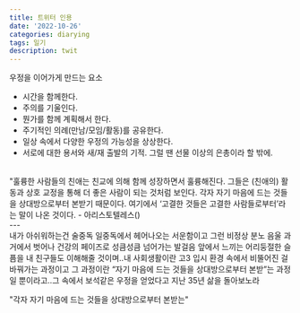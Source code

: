 ```yaml
---
title: 트위터 인용
date: '2022-10-26'
categories: diarying
tags: 일기
description: twit 
---
```

<HeadingNavigator />

우정을 이어가게 만드는 요소  
- 시간을 함께한다.
- 주의를 기울인다.
- 뭔가를 함께 계획해서 한다.
- 주기적인 의례(만남/모임/활동)를 공유한다.
- 일상 속에서 다양한 우정의 가능성을 상상한다.
- 서로에 대한 용서와 새/재 출발의 기적. 그럴 땐 선물 이상의 은총이라 할 밖에.
<br/>
"훌륭한 사람들의 친애는 친교에 의해 함께 성장하면서 훌륭해진다. 그들은 (친애의) 활동과 상호 교정을 통해 더 좋은 사람이 되는 것처럼 보인다. 각자 자기 마음에 드는 것들을 상대방으로부터 본받기 때문이다. 여기에서 ‘고결한 것들은 고결한 사람들로부터’라는 말이 나온 것이다. - 아리스토텔레스(<Lnk text='링크' href='https://twitter.com/atmostbeautiful/status/1536679573986783232?s=46&t=vB6bx9i7iqv6zA4eCyPcbQ'/>)

<br/>
---
<br/>
내가 아쉬워하는건 술중독 일중독에서 헤어나오는 서운함이고 그런 비정상 분노 음울 과거에서 벗어나 건강의 페이즈로 성큼성큼 넘어가는 발걸음 앞에서 느끼는 어리둥절한 슬픔을 내 친구들도 이해해줄 것이며..내 사회생활이란 고3 입시 환경 속에서 비뚤어진 걸 바꿔가는 과정이고 그 과정이란 “자기 마음에 드는 것들을 상대방으로부터 본받”는 과정일 뿐이라고..그 속에서 보석같은 우정을 얻었다고 지난 35년 삶을 돌아보노라

"각자 자기 마음에 드는 것들을 상대방으로부터 본받는"